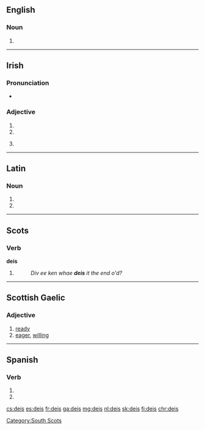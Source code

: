 ==English==

===Noun===
{{en-noun|?}}

# {{alternative form of|dais}}

{{Webster 1913}}

----
==Irish==

===Pronunciation===
* {{IPA|[ˈdʲɛʃ]|lang=ga}}

===Adjective===
{{head|ga|adjective form}}

# {{inflection of|deas||voc|m|s|lang=ga}}
# {{inflection of|deas||gen|m|s|lang=ga}}
# {{context|archaic|lang=ga}} {{inflection of|deas||dat|f|s|lang=ga}}

----

==Latin==

===Noun===
{{la-noun-form|deīs}}

# {{inflection of|deus||dat|p|lang=la}}
# {{inflection of|deus||abl|p|lang=la}}

----

==Scots==

===Verb===
'''deis'''

# {{sco-third-person singular of|dei}}
#: ''Div ee ken whae '''deis''' it the end o'd?''

----

==Scottish Gaelic==

===Adjective===
{{head|gd|adjective}}

# [[ready]]
# [[eager]], [[willing]]

----

==Spanish==

===Verb===
{{es-verb-form|dar}}

# {{es-verb form of|mood=subj|tense=pres|num=p|pers=2|formal=n|ending=ar|dar}}
# {{es-verb form of|mood=imp|num=p|pers=2|formal=n|sense=-|ending=ar|dar}}

[[Category:South Scots]]

[[cs:deis]]
[[es:deis]]
[[fr:deis]]
[[ga:deis]]
[[mg:deis]]
[[nl:deis]]
[[sk:deis]]
[[fi:deis]]
[[chr:deis]]